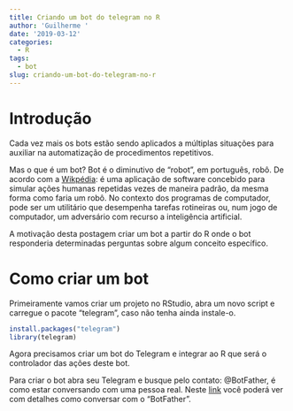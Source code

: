 ```yaml
---
title: Criando um bot do telegram no R
author: 'Guilherme '
date: '2019-03-12'
categories:
  - R
tags:
  - bot
slug: criando-um-bot-do-telegram-no-r
---
```


# Introdução

Cada vez mais os bots estão sendo aplicados a múltiplas situações para auxiliar na automatização de procedimentos repetitivos.

Mas o que é um bot? Bot é o diminutivo de "robot", em português, robô. De acordo com a [Wikpédia](https://pt.wikipedia.org/wiki/Bot): é uma aplicação de software concebido para simular ações humanas repetidas vezes de maneira padrão, da mesma forma como faria um robô. No contexto dos programas de computador, pode ser um utilitário que desempenha tarefas rotineiras ou, num jogo de computador, um adversário com recurso a inteligência artificial.

A motivação desta postagem criar um bot a partir do R onde o bot responderia determinadas perguntas sobre algum conceito específico.

# Como criar um bot

Primeiramente vamos criar um projeto no RStudio, abra um novo script e carregue o pacote "telegram", caso não tenha ainda instale-o.

```r
install.packages("telegram")
library(telegram)
```

Agora precisamos criar um bot do Telegram e integrar ao R que será o controlador das ações deste bot.

Para criar o bot abra seu Telegram e busque pelo contato: @BotFather, é como estar conversando com uma pessoa real. Neste [link](https://core.telegram.org/bots#6-botfather) você poderá ver com detalhes como conversar com o "BotFather".


